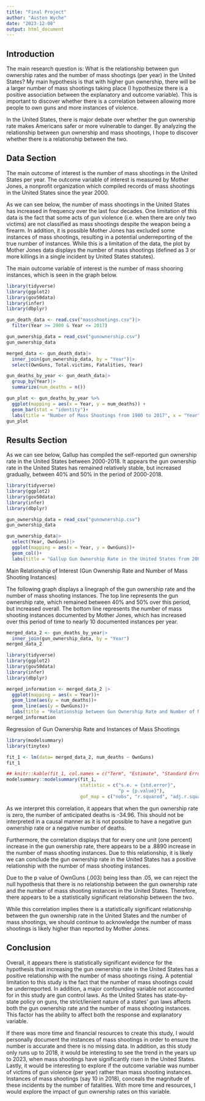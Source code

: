 ```yaml
---
title: "Final Project"
author: "Austen Wyche"
date: "2023-12-08"
output: html_document
---
```


## Introduction

The main research question is: What is the relationship between gun ownership rates and the number of mass shootings (per year) in the United States? My main hypothesis is that with higher gun ownership, there will be a larger number of mass shootings taking place (I hypothesize there is a positive association between the explanatory and outcome variable). This is important to discover whether there is a correlation between allowing more people to own guns and more instances of violence. 

In the United States, there is major debate over whether the gun ownership rate makes Americans safer or more vulnerable to danger. By analyzing the relationship between gun ownership and mass shootings, I hope to discover whether there is a relationship between the two. 

## Data Section

The main outcome of interest is the number of mass shootings in the United States per year. The outcome variable of interest is measured by Mother Jones, a nonprofit organization which compiled records of mass shootings in the United States since the year 2000. 

As we can see below, the number of mass shootings in the United States has increased in frequency over the last four decades. One limitation of this data is the fact that some acts of gun violence (i.e. when there are only two victims) are not classified as mass shootings despite the weapon being a firearm. In addition, it is possible Mother Jones has excluded some instances of mass shootings, resulting in a potential underreporting of the true number of instances. While this is a limitation of the data, the plot by Mother Jones data displays the number of mass shootings (defined as 3 or more killings in a single incident by United States statutes).

The main outcome variable of interest is the number of mass shooring instances, which is seen in the graph below. 

```r

library(tidyverse)
library(ggplot2)
library(gov50data)
library(infer)
library(dbplyr)

gun_death_data <- read.csv("massshootings.csv")|>
  filter(Year >= 2000 & Year <= 2017)

gun_ownership_data = read_csv("gunownership.csv")
gun_ownership_data

merged_data <- gun_death_data|>
  inner_join(gun_ownership_data, by = "Year")|>
  select(OwnGuns, Total.victims, Fatalities, Year)

gun_deaths_by_year <- gun_death_data|>
  group_by(Year)|>
  summarize(num_deaths = n())
```

```r

gun_plot <- gun_deaths_by_year %>%
  ggplot(mapping = aes(x = Year, y = num_deaths)) +
  geom_bar(stat = "identity")+
  labs(title = "Number of Mass Shootings from 1980 to 2017", x = "Year", y = "Number of Mass Shootings")
gun_plot

```

## Results Section

As we can see below, Gallup has compiled the self-reported gun ownership rate in the United States between 2000-2018. It appears the gun ownership rate in the United States has remained relatively stable, but increased gradually, between 40% and 50% in the period of 2000-2018.

```r
library(tidyverse)
library(ggplot2)
library(gov50data)
library(infer)
library(dbplyr)

gun_ownership_data = read_csv("gunownership.csv")
gun_ownership_data
```

```r
gun_ownership_data|>
  select(Year, OwnGuns)|>
  ggplot(mapping = aes(x = Year, y = OwnGuns))+
  geom_col()+
  labs(title = "Gallup Gun Ownership Rate in the United States from 2000-2018", x = "Years", y = "Gun Ownership Rate(%)")
```

Main Relationship of Interest (Gun Ownership Rate and Number of Mass Shooting Instances)

The following graph displays a linegraph of the gun ownership rate and the number of mass shooting instances. The top line represents the gun ownership rate, which remained between 40% and 50% over this period, but increased overall. The bottom line represents the number of mass shooting instances documented by Mother Jones, which has increased over this period of time to nearly 10 documented instances per year.

```r
merged_data_2 <- gun_deaths_by_year|>
  inner_join(gun_ownership_data, by = "Year")
merged_data_2

library(tidyverse)
library(ggplot2)
library(gov50data)
library(infer)
library(dbplyr)
```

```r
merged_information <- merged_data_2 |>
  ggplot(mapping = aes(x = Year))+
  geom_line(aes(y = num_deaths))+
  geom_line(aes(y = OwnGuns))+
  labs(title = "Relationship between Gun Ownership Rate and Number of Mass Shootings", x = "Year", y = "Number of Mass Shootings/Percentage Gun Ownership")
merged_information
```

Regression of Gun Ownership Rate and Instances of Mass Shootings 

```r
library(modelsummary)
library(tinytex)
```

```r
fit_1 <- lm(data= merged_data_2, num_deaths ~ OwnGuns)
fit_1

## knitr::kable(fit_1, col.names = c("Term", "Estimate", "Standard Error", "P-Value"))
modelsummary::modelsummary(fit_1,
                           statistic = c("s.e. = {std.error}",
                                         "p = {p.value}"),
                           gof_map = c("nobs", "r.squared", "adj.r.squared"))
```




As we interpret this correlation, it appears that when the gun ownership rate is zero, the number of anticipated deaths is -34.96. This should not be interpreted in a causal manner as it is not possible to have a negative gun ownership rate or a negative number of deaths. 


Furthermore, the correlation displays that for every one unit (one percent) increase in the gun ownership rate, there appears to be a .8890 increase in the number of mass shooting instances. Due to this relationship, it is likely we can conclude the gun ownership rate in the United States has a positive relationship with the number of mass shooting instances. 


Due to the p value of OwnGuns (.003) being less than .05, we can reject the null hypothesis that there is no relationship between the gun ownership rate and the number of mass shooting instances in the United States. Therefore, there appears to be a statistically significant relationship between the two. 


While this correlation implies there is a statistically significant relationship between the gun ownership rate in the United States and the number of mass shootings, we should continue to acknowledge the number of mass shootings is likely higher than reported by Mother Jones. 


## Conclusion


Overall, it appears there is statistically significant evidence for the hypothesis that increasing the gun ownership rate in the United States has a positive relationship with the number of mass shootings rising. A potential limitation to this study is the fact that the number of mass shootings could be underreported. In addition, a major confounding variable not accounted for in this study are gun control laws. As the United States has state-by-state policy on guns, the strict/lenient nature of a states' gun laws affects both the gun ownership rate and the number of mass shooting instances. This factor has the ability to affect both the response and explanatory variable. 


If there was more time and financial resources to create this study, I would personally document the instances of mass shootings in order to ensure the number is accurate and there is no missing data. In addition, as this study only runs up to 2018, it would be interesting to see the trend in the years up to 2023, when mass shootings have significantly risen in the United States. Lastly, it would be interesting to explore if the outcome variable was number of victims of gun violence (per year) rather than mass shooting instances. Instances of mass shootings (say 10 in 2018), conceals the magnitude of these incidents by the number of fatalities. With more time and resources, I would explore the impact of gun ownership rates on this variable. 
